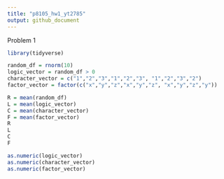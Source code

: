 ```yaml
---
title: "p8105_hw1_yt2785"
output: github_document
---
```


Problem 1

```r
library(tidyverse)
```

```r
random_df = rnorm(10)
logic_vector = random_df > 0
character_vector = c("1","2","3","1","2","3", "1","2","3","2")
factor_vector = factor(c("x","y","z","x","y","z", "x","y","z","y"))
```

```r
R = mean(random_df)
L = mean(logic_vector)
C = mean(character_vector)
F = mean(factor_vector)
R
L
C
F
```

```r
as.numeric(logic_vector)
as.numeric(character_vector)
as.numeric(factor_vector)
```

